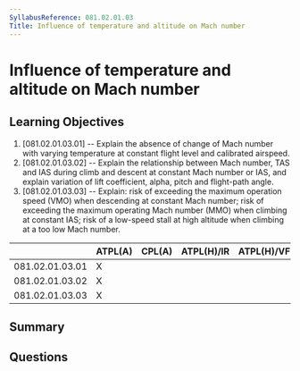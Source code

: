 ```yaml
---
SyllabusReference: 081.02.01.03
Title: Influence of temperature and altitude on Mach number
---
```


# Influence of temperature and altitude on Mach number

## Learning Objectives

1. [081.02.01.03.01] -- Explain the absence of change of Mach number with
   varying temperature at constant flight level and calibrated airspeed.
2. [081.02.01.03.02] -- Explain the relationship between Mach number, TAS and
   IAS during climb and descent at constant Mach number or IAS, and explain
   variation of lift coefficient, alpha, pitch and flight-path angle.
3. [081.02.01.03.03] -- Explain: risk of exceeding the maximum operation speed
   (VMO) when descending at constant Mach number; risk of exceeding the maximum
   operating Mach number (MMO) when climbing at constant IAS; risk of a
   low-speed stall at high altitude when climbing at a too low Mach number.

|                 | ATPL(A) | CPL(A) | ATPL(H)/IR | ATPL(H)/VFR | CPL(H) | IR  | CBIR(A) |
| --------------- | ------- | ------ | ---------- | ----------- | ------ | --- | ------- |
| 081.02.01.03.01 | X       |        |            |             |        |     |         |
| 081.02.01.03.02 | X       |        |            |             |        |     |         |
| 081.02.01.03.03 | X       |        |            |             |        |     |         |

## Summary

## Questions
